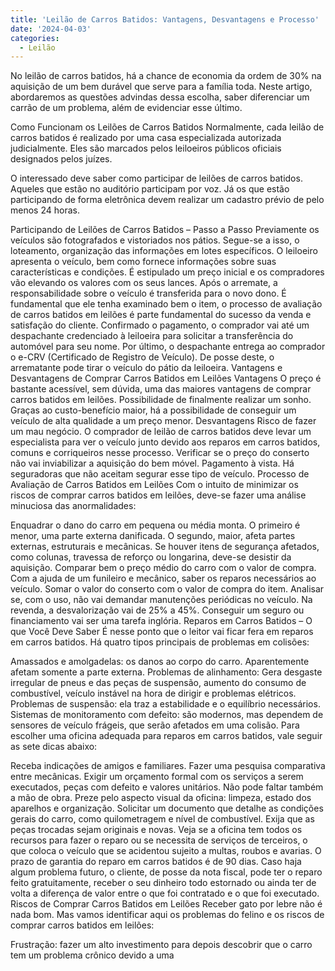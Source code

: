 ```yaml
---
title: 'Leilão de Carros Batidos: Vantagens, Desvantagens e Processo'
date: '2024-04-03'
categories: 
  - Leilão
---
```


No leilão de carros batidos, há a chance de economia da ordem de 30% na aquisição de um bem durável que serve para a família toda. Neste artigo, abordaremos as questões advindas dessa escolha, saber diferenciar um carrão de um problema, além de evidenciar esse último.

Como Funcionam os Leilões de Carros Batidos
Normalmente, cada leilão de carros batidos é realizado por uma casa especializada autorizada judicialmente. Eles são marcados pelos leiloeiros públicos oficiais designados pelos juízes.

O interessado deve saber como participar de leilões de carros batidos. Aqueles que estão no auditório participam por voz. Já os que estão participando de forma eletrônica devem realizar um cadastro prévio de pelo menos 24 horas.

Participando de Leilões de Carros Batidos – Passo a Passo
Previamente os veículos são fotografados e vistoriados nos pátios. Segue-se a isso, o loteamento, organização das informações em lotes específicos.
O leiloeiro apresenta o veículo, bem como fornece informações sobre suas características e condições.
É estipulado um preço inicial e os compradores vão elevando os valores com os seus lances.
Após o arremate, a responsabilidade sobre o veículo é transferida para o novo dono. É fundamental que ele tenha examinado bem o item, o processo de avaliação de carros batidos em leilões é parte fundamental do sucesso da venda e satisfação do cliente.
Confirmado o pagamento, o comprador vai até um despachante credenciado à leiloeira para solicitar a transferência do automóvel para seu nome.
Por último, o despachante entrega ao comprador o e-CRV (Certificado de Registro de Veículo). De posse deste, o arrematante pode tirar o veículo do pátio da leiloeira.
Vantagens e Desvantagens de Comprar Carros Batidos em Leilões
Vantagens
O preço é bastante acessível, sem dúvida, uma das maiores vantagens de comprar carros batidos em leilões.
Possibilidade de finalmente realizar um sonho.
Graças ao custo-benefício maior, há a possibilidade de conseguir um veículo de alta qualidade a um preço menor.
Desvantagens
Risco de fazer um mau negócio. O comprador de leilão de carros batidos deve levar um especialista para ver o veículo junto devido aos reparos em carros batidos, comuns e corriqueiros nesse processo.
Verificar se o preço do conserto não vai inviabilizar a aquisição do bem móvel.
Pagamento à vista.
Há seguradoras que não aceitam segurar esse tipo de veículo.
Processo de Avaliação de Carros Batidos em Leilões
Com o intuito de minimizar os riscos de comprar carros batidos em leilões, deve-se fazer uma análise minuciosa das anormalidades:

Enquadrar o dano do carro em pequena ou média monta. O primeiro é menor, uma parte externa danificada. O segundo, maior, afeta partes externas, estruturais e mecânicas.
Se houver itens de segurança afetados, como colunas, travessa de reforço ou longarina, deve-se desistir da aquisição.
Comparar bem o preço médio do carro com o valor de compra.
Com a ajuda de um funileiro e mecânico, saber os reparos necessários ao veículo.
Somar o valor do conserto com o valor de compra do item.
Analisar se, com o uso, não vai demandar manutenções periódicas no veículo.
Na revenda, a desvalorização vai de 25% a 45%.
Conseguir um seguro ou financiamento vai ser uma tarefa inglória.
Reparos em Carros Batidos – O que Você Deve Saber
É nesse ponto que o leitor vai ficar fera em reparos em carros batidos. Há quatro tipos principais de problemas em colisões:

Amassados e amolgadelas: os danos ao corpo do carro. Aparentemente afetam somente a parte externa.
Problemas de alinhamento: Gera desgaste irregular de pneus e das peças de suspensão, aumento do consumo de combustível, veículo instável na hora de dirigir e problemas elétricos.
Problemas de suspensão: ela traz a estabilidade e o equilíbrio necessários.
Sistemas de monitoramento com defeito: são modernos, mas dependem de sensores de veículo frágeis, que serão afetados em uma colisão.
Para escolher uma oficina adequada para reparos em carros batidos, vale seguir as sete dicas abaixo:

Receba indicações de amigos e familiares.
Fazer uma pesquisa comparativa entre mecânicas. Exigir um orçamento formal com os serviços a serem executados, peças com defeito e valores unitários. Não pode faltar também a mão de obra.
Preze pelo aspecto visual da oficina: limpeza, estado dos aparelhos e organização.
Solicitar um documento que detalhe as condições gerais do carro, como quilometragem e nível de combustível.
Exija que as peças trocadas sejam originais e novas.
Veja se a oficina tem todos os recursos para fazer o reparo ou se necessita de serviços de terceiros, o que coloca o veículo que se acidentou sujeito a multas, roubos e avarias.
O prazo de garantia do reparo em carros batidos é de 90 dias. Caso haja algum problema futuro, o cliente, de posse da nota fiscal, pode ter o reparo feito gratuitamente, receber o seu dinheiro todo estornado ou ainda ter de volta a diferença de valor entre o que foi contratado e o que foi executado.
Riscos de Comprar Carros Batidos em Leilões
Receber gato por lebre não é nada bom. Mas vamos identificar aqui os problemas do felino e os riscos de comprar carros batidos em leilões:

Frustração: fazer um alto investimento para depois descobrir que o carro tem um problema crônico devido a uma

